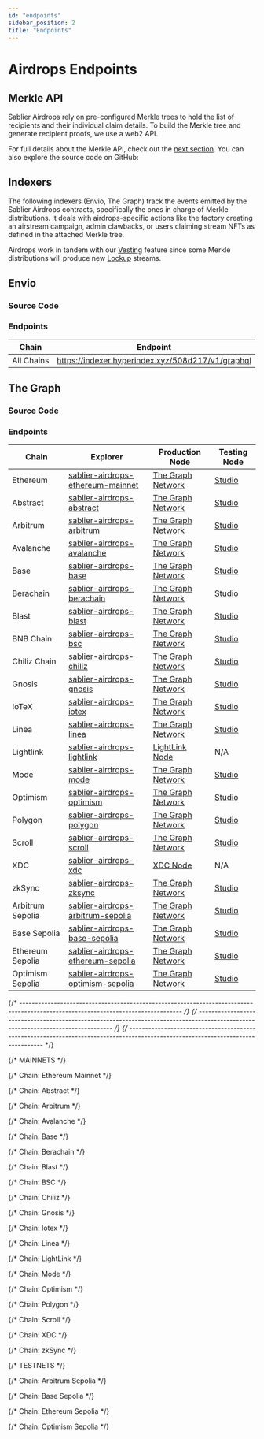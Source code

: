 ```yaml
---
id: "endpoints"
sidebar_position: 2
title: "Endpoints"
---
```



# Airdrops Endpoints

## Merkle API

Sablier Airdrops rely on pre-configured Merkle trees to hold the list of recipients and their individual claim details.
To build the Merkle tree and generate recipient proofs, we use a web2 API.

For full details about the Merkle API, check out the [next section](/api/airdrops/merkle-api/overview). You can also
explore the source code on GitHub:

<LinkPreview
  href="https://github.com/sablier-labs/merkle-api"
  icon="github"
  subtitle="@sablier-labs/merkle-api"
  title="Sablier Merkle API"
/>

## Indexers

The following indexers (Envio, The Graph) track the events emitted by the Sablier Airdrops contracts, specifically the
ones in charge of Merkle distributions. It deals with airdrops-specific actions like the factory creating an airstream
campaign, admin clawbacks, or users claiming stream NFTs as defined in the attached Merkle tree.

Airdrops work in tandem with our [Vesting](/apps/features/vesting) feature since some Merkle distributions will produce
new [Lockup](/api/lockup/overview) streams.

## Envio

### Source Code

<LinkPreview
  href="https://github.com/sablier-labs/indexers/blob/main/apps/merkle-envio"
  icon="github"
  subtitle="@sablier-labs/indexers - apps/merkle-envio"
  title="Sablier Subgraphs - Merkle - Envio"
/>

### Endpoints

| Chain      | Endpoint                                          |
| ---------- | ------------------------------------------------- |
| All Chains | https://indexer.hyperindex.xyz/508d217/v1/graphql |

<EnvioEndpoints />

## The Graph

### Source Code

<LinkPreview
  href="https://github.com/sablier-labs/indexers/blob/main/apps/merkle"
  icon="github"
  subtitle="@sablier-labs/indexers - apps/merkle"
  title="Sablier Subgraphs - Merkle - The Graph"
/>

### Endpoints

<TheGraphEndpoints />
<DeprecatedSubgraphs protocol="airdrops" />

| Chain            | Explorer                                                                | Production Node                                        | Testing Node                               |
| ---------------- | ----------------------------------------------------------------------- | ------------------------------------------------------ | ------------------------------------------ |
| Ethereum         | [sablier-airdrops-ethereum-mainnet][explorer-airdrops-ethereum-mainnet] | [The Graph Network][network-airdrops-ethereum-mainnet] | [Studio][studio-airdrops-ethereum-mainnet] |
| Abstract         | [sablier-airdrops-abstract][explorer-airdrops-abstract]                 | [The Graph Network][network-airdrops-abstract]         | [Studio][studio-airdrops-abstract]         |
| Arbitrum         | [sablier-airdrops-arbitrum][explorer-airdrops-arbitrum]                 | [The Graph Network][network-airdrops-arbitrum]         | [Studio][studio-airdrops-arbitrum]         |
| Avalanche        | [sablier-airdrops-avalanche][explorer-airdrops-avalanche]               | [The Graph Network][network-airdrops-avalanche]        | [Studio][studio-airdrops-avalanche]        |
| Base             | [sablier-airdrops-base][explorer-airdrops-base]                         | [The Graph Network][network-airdrops-base]             | [Studio][studio-airdrops-base]             |
| Berachain        | [sablier-airdrops-berachain][explorer-airdrops-berachain]               | [The Graph Network][network-airdrops-berachain]        | [Studio][studio-airdrops-berachain]        |
| Blast            | [sablier-airdrops-blast][explorer-airdrops-blast]                       | [The Graph Network][network-airdrops-blast]            | [Studio][studio-airdrops-blast]            |
| BNB Chain        | [sablier-airdrops-bsc][explorer-airdrops-bsc]                           | [The Graph Network][network-airdrops-bsc]              | [Studio][studio-airdrops-bsc]              |
| Chiliz Chain     | [sablier-airdrops-chiliz][explorer-airdrops-chiliz]                     | [The Graph Network][network-airdrops-chiliz]           | [Studio][studio-airdrops-chiliz]           |
| Gnosis           | [sablier-airdrops-gnosis][explorer-airdrops-gnosis]                     | [The Graph Network][network-airdrops-gnosis]           | [Studio][studio-airdrops-gnosis]           |
| IoTeX            | [sablier-airdrops-iotex][explorer-airdrops-iotex]                       | [The Graph Network][network-airdrops-iotex]            | [Studio][studio-airdrops-iotex]            |
| Linea            | [sablier-airdrops-linea][explorer-airdrops-linea]                       | [The Graph Network][network-airdrops-linea]            | [Studio][studio-airdrops-linea]            |
| Lightlink        | [sablier-airdrops-lightlink][explorer-airdrops-lightlink]               | [LightLink Node][custom-airdrops-lightlink]            | N/A                                        |
| Mode             | [sablier-airdrops-mode][explorer-airdrops-mode]                         | [The Graph Network][network-airdrops-mode]             | [Studio][studio-airdrops-mode]             |
| Optimism         | [sablier-airdrops-optimism][explorer-airdrops-optimism]                 | [The Graph Network][network-airdrops-optimism]         | [Studio][studio-airdrops-optimism]         |
| Polygon          | [sablier-airdrops-polygon][explorer-airdrops-polygon]                   | [The Graph Network][network-airdrops-polygon]          | [Studio][studio-airdrops-polygon]          |
| Scroll           | [sablier-airdrops-scroll][explorer-airdrops-scroll]                     | [The Graph Network][network-airdrops-scroll]           | [Studio][studio-airdrops-scroll]           |
| XDC              | [sablier-airdrops-xdc][explorer-airdrops-xdc]                           | [XDC Node][custom-airdrops-xdc]                        | N/A                                        |
| zkSync           | [sablier-airdrops-zksync][explorer-airdrops-zksync]                     | [The Graph Network][network-airdrops-zksync]           | [Studio][studio-airdrops-zksync]           |
| Arbitrum Sepolia | [sablier-airdrops-arbitrum-sepolia][explorer-airdrops-arbitrum-sepolia] | [The Graph Network][network-airdrops-arbitrum-sepolia] | [Studio][studio-airdrops-arbitrum-sepolia] |
| Base Sepolia     | [sablier-airdrops-base-sepolia][explorer-airdrops-base-sepolia]         | [The Graph Network][network-airdrops-base-sepolia]     | [Studio][studio-airdrops-base-sepolia]     |
| Ethereum Sepolia | [sablier-airdrops-ethereum-sepolia][explorer-airdrops-ethereum-sepolia] | [The Graph Network][network-airdrops-ethereum-sepolia] | [Studio][studio-airdrops-ethereum-sepolia] |
| Optimism Sepolia | [sablier-airdrops-optimism-sepolia][explorer-airdrops-optimism-sepolia] | [The Graph Network][network-airdrops-optimism-sepolia] | [Studio][studio-airdrops-optimism-sepolia] |

[^1]: The testing nodes may be rate-limited.

{/* --------------------------------------------------------------------------------------------------------------------------------- */}
{/* --------------------------------------------------------------------------------------------------------------------------------- */}
{/* --------------------------------------------------------------------------------------------------------------------------------- */}

{/* MAINNETS */}

{/* Chain: Ethereum Mainnet */}

[explorer-airdrops-ethereum-mainnet]: https://thegraph.com/explorer/subgraphs/DFD73EcSue44R7mpHvXeyvcgaT8tR1iKakZFjBsiFpjs
[studio-airdrops-ethereum-mainnet]: https://api.studio.thegraph.com/query/112500/sablier-airdrops-ethereum/version/latest
[network-airdrops-ethereum-mainnet]: https://gateway.thegraph.com/api/API_KEY/subgraphs/id/DFD73EcSue44R7mpHvXeyvcgaT8tR1iKakZFjBsiFpjs

{/* Chain: Abstract */}

[network-airdrops-abstract]: https://gateway.thegraph.com/api/API_KEY/subgraphs/id/DRrf6mYEhRt9QieKvTjDHnSWcBm3GW96hpedMKVxLABx
[explorer-airdrops-abstract]: https://thegraph.com/explorer/subgraphs/DRrf6mYEhRt9QieKvTjDHnSWcBm3GW96hpedMKVxLABx
[studio-airdrops-abstract]: https://api.studio.thegraph.com/query/112500/sablier-airdrops-abstract/version/latest

{/* Chain: Arbitrum */}

[network-airdrops-arbitrum]: https://gateway.thegraph.com/api/API_KEY/subgraphs/id/HkHDg6NVVVeobhpcU4pTPMktyC25zd6xAQBGpYrWDgRr
[explorer-airdrops-arbitrum]: https://thegraph.com/explorer/subgraphs/HkHDg6NVVVeobhpcU4pTPMktyC25zd6xAQBGpYrWDgRr
[studio-airdrops-arbitrum]: https://api.studio.thegraph.com/query/112500/sablier-airdrops-arbitrum/version/latest

{/* Chain: Avalanche */}

[network-airdrops-avalanche]: https://gateway.thegraph.com/api/API_KEY/subgraphs/id/CpbN5Ps25UzqfdoqYdrjoSK4Him6nwDvdLK6a2sGS1PA
[explorer-airdrops-avalanche]: https://thegraph.com/explorer/subgraphs/CpbN5Ps25UzqfdoqYdrjoSK4Him6nwDvdLK6a2sGS1PA
[studio-airdrops-avalanche]: https://api.studio.thegraph.com/query/112500/sablier-airdrops-avalanche/version/latest

{/* Chain: Base */}

[network-airdrops-base]: https://gateway.thegraph.com/api/API_KEY/subgraphs/id/4SxPXkQNifgBYqje2C4yP5gz69erZwtD7GuLWgXHSLGe
[explorer-airdrops-base]: https://thegraph.com/explorer/subgraphs/4SxPXkQNifgBYqje2C4yP5gz69erZwtD7GuLWgXHSLGe
[studio-airdrops-base]: https://api.studio.thegraph.com/query/112500/sablier-airdrops-base/version/latest

{/* Chain: Berachain */}

[network-airdrops-berachain]: https://gateway.thegraph.com/api/API_KEY/subgraphs/id/CnYsdmzuY3Mebwywvqv1WrXw9UZuPMTrxoGgR2UdThJE
[explorer-airdrops-berachain]: https://thegraph.com/explorer/subgraphs/CnYsdmzuY3Mebwywvqv1WrXw9UZuPMTrxoGgR2UdThJE
[studio-airdrops-berachain]: https://api.studio.thegraph.com/query/112500/sablier-airdrops-berachain/version/latest

{/* Chain: Blast */}

[network-airdrops-blast]: https://gateway.thegraph.com/api/API_KEY/subgraphs/id/657bogqYaDSSeqsoJcJ1kRqGnc3jC15UmcVLzsYxyxKK
[explorer-airdrops-blast]: https://thegraph.com/explorer/subgraphs/657bogqYaDSSeqsoJcJ1kRqGnc3jC15UmcVLzsYxyxKK
[studio-airdrops-blast]: https://api.studio.thegraph.com/query/112500/sablier-airdrops-blast/version/latest

{/* Chain: BSC */}

[network-airdrops-bsc]: https://gateway.thegraph.com/api/API_KEY/subgraphs/id/FXQT42kQPvpMJgsF5Bs6CqpxVvPP1LBqEhWThCCLMeGL
[explorer-airdrops-bsc]: https://thegraph.com/explorer/subgraphs/FXQT42kQPvpMJgsF5Bs6CqpxVvPP1LBqEhWThCCLMeGL
[studio-airdrops-bsc]: https://api.studio.thegraph.com/query/112500/sablier-airdrops-bsc/version/latest

{/* Chain: Chiliz */}

[network-airdrops-chiliz]: https://gateway.thegraph.com/api/API_KEY/subgraphs/id/6LK1aqrhzZCp6c88MEBDAR1VDLpZQiXpBKkceJ5Lu4LU
[explorer-airdrops-chiliz]: https://thegraph.com/explorer/subgraphs/6LK1aqrhzZCp6c88MEBDAR1VDLpZQiXpBKkceJ5Lu4LU
[studio-airdrops-chiliz]: https://api.studio.thegraph.com/query/112500/sablier-airdrops-chiliz/version/latest

{/* Chain: Gnosis */}

[network-airdrops-gnosis]: https://gateway.thegraph.com/api/API_KEY/subgraphs/id/kQEY5PYbjx4SMKyMUwqJHRLDzKH1aUqGsf1cnibU7Kn
[explorer-airdrops-gnosis]: https://thegraph.com/explorer/subgraphs/kQEY5PYbjx4SMKyMUwqJHRLDzKH1aUqGsf1cnibU7Kn
[studio-airdrops-gnosis]: https://api.studio.thegraph.com/query/112500/sablier-airdrops-gnosis/version/latest

{/* Chain: Iotex */}

[network-airdrops-iotex]: https://gateway.thegraph.com/api/API_KEY/subgraphs/id/G39uCzr1FDY7pBFe8DwShAxhMeC6dbZetutVg6wjtks3
[explorer-airdrops-iotex]: https://thegraph.com/explorer/subgraphs/G39uCzr1FDY7pBFe8DwShAxhMeC6dbZetutVg6wjtks3
[studio-airdrops-iotex]: https://api.studio.thegraph.com/query/112500/sablier-airdrops-gnosis/version/latest

{/* Chain: Linea */}

[network-airdrops-linea]: https://gateway.thegraph.com/api/API_KEY/subgraphs/id/6koYFSd8FQizdQWLTdRpL1yTmAbpMgN1vZN5W6ajZiTN
[explorer-airdrops-linea]: https://thegraph.com/explorer/subgraphs/6koYFSd8FQizdQWLTdRpL1yTmAbpMgN1vZN5W6ajZiTN
[studio-airdrops-linea]: https://api.studio.thegraph.com/query/112500/sablier-airdrops-linea/version/latest

{/* Chain: LightLink */}

[explorer-airdrops-lightlink]: https://graph.phoenix.lightlink.io/query/subgraphs/name/lightlink/sablier-airdrops-lightlink/graphql
[custom-airdrops-lightlink]: https://graph.phoenix.lightlink.io/query/subgraphs/name/lightlink/sablier-airdrops-lightlink

{/* Chain: Mode */}

[network-airdrops-mode]: https://gateway.thegraph.com/api/API_KEY/subgraphs/id/HZMkVX5c2qf7BqbidwpcQMsHGWTDdEKwVjnwenzo9s6m
[explorer-airdrops-mode]: https://thegraph.com/explorer/subgraphs/HZMkVX5c2qf7BqbidwpcQMsHGWTDdEKwVjnwenzo9s6m
[studio-airdrops-mode]: https://api.studio.thegraph.com/query/112500/sablier-airdrops-mode/version/latest

{/* Chain: Optimism */}

[network-airdrops-optimism]: https://gateway.thegraph.com/api/API_KEY/subgraphs/id/CHJtCNDzPqngpa1YJoaVrjuufZL6k6VkEkG9ZFUMQzF7
[explorer-airdrops-optimism]: https://thegraph.com/explorer/subgraphs/CHJtCNDzPqngpa1YJoaVrjuufZL6k6VkEkG9ZFUMQzF7
[studio-airdrops-optimism]: https://api.studio.thegraph.com/query/112500/sablier-airdrops-optimism/version/latest

{/* Chain: Polygon */}

[network-airdrops-polygon]: https://gateway.thegraph.com/api/API_KEY/subgraphs/id/FRbBKiDyM5YpFAqHLXRfQWwQdMGzFL82hqoPXPpXzAHE
[explorer-airdrops-polygon]: https://thegraph.com/explorer/subgraphs/FRbBKiDyM5YpFAqHLXRfQWwQdMGzFL82hqoPXPpXzAHE
[studio-airdrops-polygon]: https://api.studio.thegraph.com/query/112500/sablier-airdrops-polygon/version/latest

{/* Chain: Scroll */}

[network-airdrops-scroll]: https://gateway.thegraph.com/api/API_KEY/subgraphs/id/Ev4xS8VxuoUcpgqz5A2BkTgQxQeskm4Fg41XzVJ2DX9
[explorer-airdrops-scroll]: https://thegraph.com/explorer/subgraphs/Ev4xS8VxuoUcpgqz5A2BkTgQxQeskm4Fg41XzVJ2DX9
[studio-airdrops-scroll]: https://api.studio.thegraph.com/query/112500/sablier-airdrops-scroll/version/latest

{/* Chain: XDC */}

[explorer-airdrops-xdc]: https://graphql.xinfin.network/subgraphs/name/xdc/sablier-airdrops-xdc/graphql
[custom-airdrops-xdc]: https://graphql.xinfin.network/subgraphs/name/xdc/sablier-airdrops-xdc

{/* Chain: zkSync */}

[network-airdrops-zksync]: https://gateway.thegraph.com/api/API_KEY/subgraphs/id/64iDUwNVWKukw67nqTXif5taEfLug4Qf1c2suAv5hrqN
[explorer-airdrops-zksync]: https://thegraph.com/explorer/subgraphs/64iDUwNVWKukw67nqTXif5taEfLug4Qf1c2suAv5hrqN
[studio-airdrops-zksync]: https://api.studio.thegraph.com/query/112500/sablier-airdrops-zksync/version/latest

{/* TESTNETS */}

{/* Chain: Arbitrum Sepolia */}

[network-airdrops-arbitrum-sepolia]: https://gateway.thegraph.com/api/API_KEY/subgraphs/id/3S7v3VkDq8XMBd8EFVhKur2Vk44xScaW8a4BRjoPuYWk
[explorer-airdrops-arbitrum-sepolia]: https://thegraph.com/explorer/subgraphs/3S7v3VkDq8XMBd8EFVhKur2Vk44xScaW8a4BRjoPuYWk
[studio-airdrops-arbitrum-sepolia]: https://api.studio.thegraph.com/query/112500/sablier-airdrops-arbitrum-sepolia/version/latest

{/* Chain: Base Sepolia */}

[network-airdrops-base-sepolia]: https://gateway.thegraph.com/api/API_KEY/subgraphs/id/4R2hm27YJ7CVEJ97BbBJz2r4KTKYc8sTqqzrD8UzEfJt
[explorer-airdrops-base-sepolia]: https://thegraph.com/explorer/subgraphs/4R2hm27YJ7CVEJ97BbBJz2r4KTKYc8sTqqzrD8UzEfJt
[studio-airdrops-base-sepolia]: https://api.studio.thegraph.com/query/112500/sablier-airdrops-base-sepolia/version/latest

{/* Chain: Ethereum Sepolia */}

[network-airdrops-ethereum-sepolia]: https://gateway.thegraph.com/api/API_KEY/subgraphs/id/8PLGDyXEsPgRTAnozL7MAjmTUFY4TBzs8i4F9Pq3wwSh
[explorer-airdrops-ethereum-sepolia]: https://thegraph.com/explorer/subgraphs/8PLGDyXEsPgRTAnozL7MAjmTUFY4TBzs8i4F9Pq3wwSh
[studio-airdrops-ethereum-sepolia]: https://api.studio.thegraph.com/query/112500/sablier-airdrops-sepolia/version/latest

{/* Chain: Optimism Sepolia */}

[network-airdrops-optimism-sepolia]: https://gateway.thegraph.com/api/API_KEY/subgraphs/id/3kp1eR2T1XpvvLkSZ7Wtt45DbDaiykTes478RZ7zwTz
[explorer-airdrops-optimism-sepolia]: https://thegraph.com/explorer/subgraphs/3kp1eR2T1XpvvLkSZ7Wtt45DbDaiykTes478RZ7zwTz
[studio-airdrops-optimism-sepolia]: https://api.studio.thegraph.com/query/112500/sablier-airdrops-optimism-sepolia/version/latest
